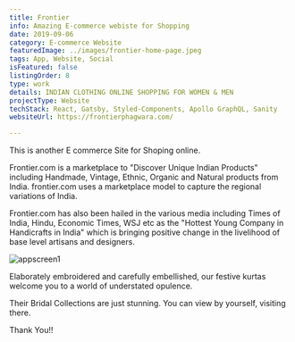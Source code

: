 ```yaml
---
title: Frontier
info: Amazing E-commerce webiste for Shopping
date: 2019-09-06
category: E-commerce Website
featuredImage: ../images/frontier-home-page.jpeg
tags: App, Website, Social
isFeatured: false
listingOrder: 8
type: work
details: INDIAN CLOTHING ONLINE SHOPPING FOR WOMEN & MEN
projectType: Website
techStack: React, Gatsby, Styled-Components, Apollo GraphQL, Sanity
websiteUrl: https://frontierphagwara.com/

---
```


This is another E commerce Site for Shoping online.

Frontier.com is a marketplace to "Discover Unique Indian Products" including Handmade, Vintage, Ethnic, Organic and Natural products from India. frontier.com uses a marketplace model to capture the regional variations of India.

Frontier.com has also been hailed in the various media including Times of India, Hindu, Economic Times, WSJ etc as the "Hottest Young Company in Handicrafts in India" which is bringing positive change in the livelihood of base level artisans and designers.

![appscreen1](../images/frontier-home-page.jpeg)

Elaborately embroidered and carefully embellished, our festive kurtas welcome you to a world of understated opulence.

Their Bridal Collections are just stunning. You can view by yourself, visiting there.

Thank You!!
